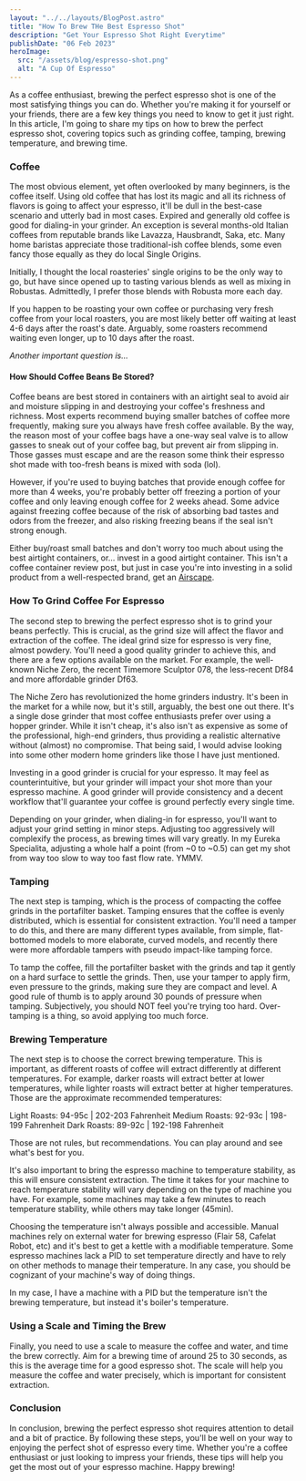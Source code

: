 ```yaml
---
layout: "../../layouts/BlogPost.astro"
title: "How To Brew THe Best Espresso Shot"
description: "Get Your Espresso Shot Right Everytime"
publishDate: "06 Feb 2023"
heroImage:
  src: "/assets/blog/espresso-shot.png"
  alt: "A Cup Of Espresso"
---
```


As a coffee enthusiast, brewing the perfect espresso shot is one of the most satisfying things you can do. Whether you're making it for yourself or your friends, there are a few key things you need to know to get it just right. In this article, I'm going to share my tips on how to brew the perfect espresso shot, covering topics such as grinding coffee, tamping, brewing temperature, and brewing time.

### Coffee
The most obvious element, yet often overlooked by many beginners, is the coffee itself. Using old coffee that has lost its magic and all its richness of flavors is going to affect your espresso, it'll be dull in the best-case scenario and utterly bad in most cases. Expired and generally old coffee is good for dialing-in your grinder. An exception is several months-old Italian coffees from reputable brands like Lavazza, Hausbrandt, Saka, etc. Many home baristas appreciate those traditional-ish coffee blends, some even fancy those equally as they do local Single Origins.

Initially, I thought the local roasteries' single origins to be the only way to go, but have since opened up to tasting various blends as well as mixing in Robustas. Admittedly, I prefer those blends with Robusta more each day.

If you happen to be roasting your own coffee or purchasing very fresh coffee from your local roasters, you are most likely better off waiting at least 4-6 days after the roast's date. Arguably, some roasters recommend waiting even longer, up to 10 days after the roast.

*Another important question is...*
#### How Should Coffee Beans Be Stored?
Coffee beans are best stored in containers with an airtight seal to avoid air and moisture slipping in and destroying your coffee's freshness and richness. Most experts recommend buying smaller batches of coffee more frequently, making sure you always have fresh coffee available. By the way, the reason most of your coffee bags have a one-way seal valve is to allow gasses to sneak out of your coffee bag, but prevent air from slipping in. Those gasses must escape and are the reason some think their espresso shot made with too-fresh beans is mixed with soda (lol).

However, if you're used to buying batches that provide enough coffee for more than 4 weeks, you're probably better off freezing a portion of your coffee and only leaving enough coffee for 2 weeks ahead. Some advice against freezing coffee because of the risk of absorbing bad tastes and odors from the freezer, and also risking freezing beans if the seal isn't strong enough.

Either buy/roast small batches and don't worry too much about using the best airtight containers, or... invest in a good airtight container. This isn't a coffee container review post, but just in case you're into investing in a solid product from a well-respected brand, get an [Airscape](https://amzn.to/3I1wSol).

### How To Grind Coffee For Espresso

The second step to brewing the perfect espresso shot is to grind your beans perfectly. This is crucial, as the grind size will affect the flavor and extraction of the coffee. The ideal grind size for espresso is very fine, almost powdery. You'll need a good quality grinder to achieve this, and there are a few options available on the market. For example, the well-known Niche Zero, the recent Timemore Sculptor 078, the less-recent Df84 and more affordable grinder Df63.

The Niche Zero has revolutionized the home grinders industry. It's been in the market for a while now, but it's still, arguably, the best one out there. It's a single dose grinder that most coffee enthusiasts prefer over using a hopper grinder. While it isn't cheap, it's also isn't as expensive as some of the professional, high-end grinders, thus providing a realistic alternative without (almost) no compromise. That being said, I would advise looking into some other modern home grinders like those I have just mentioned.

Investing in a good grinder is crucial for your espresso. It may feel as counterintuitive, but your grinder will impact your shot more than your espresso machine. A good grinder will provide consistency and a decent workflow that'll guarantee your coffee is ground perfectly every single time.

Depending on your grinder, when dialing-in for espresso, you'll want to adjust your grind setting in minor steps. Adjusting too aggressively will complexify the process, as brewing times will vary greatly. In my Eureka Specialita, adjusting a whole half a point (from ~0 to ~0.5) can get my shot from way too slow to way too fast flow rate. YMMV.

### Tamping

The next step is tamping, which is the process of compacting the coffee grinds in the portafilter basket. Tamping ensures that the coffee is evenly distributed, which is essential for consistent extraction. You'll need a tamper to do this, and there are many different types available, from simple, flat-bottomed models to more elaborate, curved models, and recently there were more affordable tampers with pseudo impact-like tamping force.

To tamp the coffee, fill the portafilter basket with the grinds and tap it gently on a hard surface to settle the grinds. Then, use your tamper to apply firm, even pressure to the grinds, making sure they are compact and level. A good rule of thumb is to apply around 30 pounds of pressure when tamping. Subjectively, you should NOT feel you're trying too hard. Over-tamping is a thing, so avoid applying too much force.

### Brewing Temperature


The next step is to choose the correct brewing temperature. This is important, as different roasts of coffee will extract differently at different temperatures. For example, darker roasts will extract better at lower temperatures, while lighter roasts will extract better at higher temperatures. Those are the approximate recommended temperatures:

Light Roasts: 94-95c | 202-203 Fahrenheit
Medium Roasts: 92-93c | 198-199 Fahrenheit
Dark Roasts: 89-92c | 192-198 Fahrenheit

Those are not rules, but recommendations. You can play around and see what's best for you.

It's also important to bring the espresso machine to temperature stability, as this will ensure consistent extraction. The time it takes for your machine to reach temperature stability will vary depending on the type of machine you have. For example, some machines may take a few minutes to reach temperature stability, while others may take longer (45min).

Choosing the temperature isn't always possible and accessible. Manual machines rely on external water for brewing espresso (Flair 58, Cafelat Robot, etc) and it's best to get a kettle with a modifiable temperature. Some espresso machines lack a PID to set temperature directly and have to rely on other methods to manage their temperature. In any case, you should be cognizant of your machine's way of doing things.

In my case, I have a machine with a PID but the temperature isn't the brewing temperature, but instead it's boiler's temperature. 

### Using a Scale and Timing the Brew

Finally, you need to use a scale to measure the coffee and water, and time the brew correctly. Aim for a brewing time of around 25 to 30 seconds, as this is the average time for a good espresso shot. The scale will help you measure the coffee and water precisely, which is important for consistent extraction.

### Conclusion
In conclusion, brewing the perfect espresso shot requires attention to detail and a bit of practice. By following these steps, you'll be well on your way to enjoying the perfect shot of espresso every time. Whether you're a coffee enthusiast or just looking to impress your friends, these tips will help you get the most out of your espresso machine. Happy brewing!
